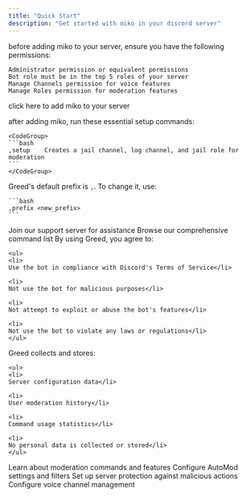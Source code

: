 ```yaml
---
title: "Quick Start"
description: "Get started with miko in your discord server"
---
```


<Steps>
  <Step title="bot perms">
    <p>
    before adding miko to your server, ensure you have the following permissions:<p>
    
    Administrator permission or equivalent permissions
    Bot role must be in the top 5 roles of your server
    Manage Channels permission for voice features
    Manage Roles permission for moderation features
  </Step>
  <Step title="add miko to your Server">
    <p>
    click here to add miko to your server</p>
  </Step>
  <Step title="basic setup">
    <p>
    after adding miko, run these essential setup commands:</p>

    <CodeGroup>
    ```bash
    ,setup    Creates a jail channel, log channel, and jail role for moderation
    ```
    </CodeGroup>
  </Step>
  <Step title="Configure Prefix">
    Greed's default prefix is <code>,</code>. To change it, use:

    ```bash
    ,prefix <new_prefix>
    ```
  </Step>
</Steps>

<CardGroup cols={2}>
  <Card title="Need Help?" icon="info" href="https://discord.gg/greedbot">
    Join our support server for assistance
  </Card>
  <Card title="Commands" icon="book" href="/commands">
    Browse our comprehensive command list
  </Card>
</CardGroup>

<AccordionGroup>
  <Accordion title="Terms of Service">
    By using Greed, you agree to:

    <ul>
    <li>
    Use the bot in compliance with Discord's Terms of Service</li>
    
    <li>
    Not use the bot for malicious purposes</li>
    
    <li>
    Not attempt to exploit or abuse the bot's features</li>
    
    <li>
    Not use the bot to violate any laws or regulations</li>
    </ul>
  </Accordion>
  <Accordion title="Privacy Policy">
    Greed collects and stores:

    <ul>
    <li>
    Server configuration data</li>
    
    <li>
    User moderation history</li>
    
    <li>
    Command usage statistics</li>
    
    <li>
    No personal data is collected or stored</li>
    </ul>
  </Accordion>
</AccordionGroup>

<CardGroup cols={2}>
  <Card title="Logging" icon="shield" href="/sever-configuration/logging">
    Learn about moderation commands and features
  </Card>
  <Card title="AutoMod" icon="bot" href="/security/automod">
    Configure AutoMod settings and filters
  </Card>
  <Card title="AntiNuke" icon="lock" href="/security/antinuke">
    Set up server protection against malicious actions
  </Card>
  <Card title="Voice Master" icon="audio-lines" href="/server-configuration/voicemaster">
    Configure voice channel management
  </Card>
</CardGroup>